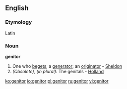 ==English==

===Etymology===
Latin
===Noun===
'''genitor'''

#One who [[beget]]s; a [[generator]]; an [[originator]] - [[Sheldon]]
#''(Obsolete), (in plural):'' The genitals - [[Holland]]

[[ko:genitor]]
[[io:genitor]]
[[pl:genitor]]
[[ru:genitor]]
[[vi:genitor]]